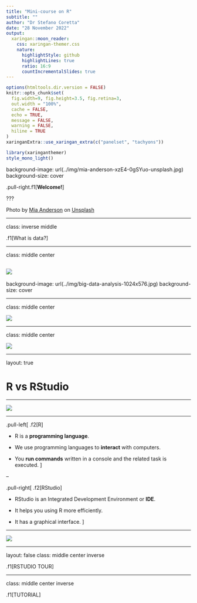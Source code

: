 ```yaml
---
title: "Mini-course on R"
subtitle: ""  
author: "Dr Stefano Coretta"
date: "28 November 2022"
output:
  xaringan::moon_reader:
    css: xaringan-themer.css
    nature:
      highlightStyle: github
      highlightLines: true
      ratio: 16:9
      countIncrementalSlides: true
---
```


```r
options(htmltools.dir.version = FALSE)
knitr::opts_chunk$set(
  fig.width=9, fig.height=3.5, fig.retina=3,
  out.width = "100%",
  cache = FALSE,
  echo = TRUE,
  message = FALSE, 
  warning = FALSE,
  hiline = TRUE
)
xaringanExtra::use_xaringan_extra(c("panelset", "tachyons"))
```

```r
library(xaringanthemer)
style_mono_light()
```

background-image: url(../img/mia-anderson-xzE4-0gSYuo-unsplash.jpg)
background-size: cover

.pull-right.f1[**Welcome!**]

???

Photo by <a href="https://unsplash.com/@miaanderson?utm_source=unsplash&utm_medium=referral&utm_content=creditCopyText">Mia Anderson</a> on <a href="https://unsplash.com/s/photos/happy-dog?utm_source=unsplash&utm_medium=referral&utm_content=creditCopyText">Unsplash</a>

---

class: inverse middle

.f1[What is data?]

---

class: middle center

![](../img/data-history.png)
---

background-image: url(../img/big-data-analysis-1024x576.jpg)
background-size: cover

---

class: middle center

![](../img/what-r-for.png)

---

class: middle center

![](../img/inclusive-community.png)

---

layout: true

# R vs RStudio

---

![](../img/R_vs_RStudio_1.png)

---

.pull-left[
.f2[R]

- R is a **programming language**.

- We use programming languages to **interact** with computers.

- You **run commands** written in a console and the related task is executed.
]

--

.pull-right[
.f2[RStudio]

- RStudio is an Integrated Development Environment or **IDE**.

- It helps you using R more efficiently.

- It has a graphical interface.
]

---

![](../img/R_vs_RStudio_1.png)

---

layout: false
class: middle center inverse

.f1[RSTUDIO TOUR]

---

class: middle center inverse

.f1[TUTORIAL]

